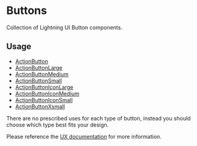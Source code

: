 # Buttons

Collection of Lightning UI Button components.

## Usage

* [ActionButton](?path=/docs/elements-actionbutton--base)
* [ActionButtonLarge](?path=/docs/elements-actionbuttonlarge--base)
* [ActionButtonMedium](?path=/docs/elements-actionbuttonmedium--base)
* [ActionButtonSmall](?path=/docs/elements-actionbuttonsmall--base)
* [ActionButtonIconLarge](?path=/docs/elements-actionbuttoniconlarge--base)
* [ActionButtonIconMedium](?path=/docs/elements-actionbuttoniconmedium--base)
* [ActionButtonIconSmall](?path=/docs/elements-actionbuttoniconsmall--base)
* [ActionButtonXsmall](?path=/docs/elements-actionbuttonxsmall--base)

There are no prescribed uses for each type of button, instead you should choose which type best fits your design. 

Please reference the [UX documentation](https://etwiki.sys.comcast.net/display/XDSS/Action+buttons) for more information.
